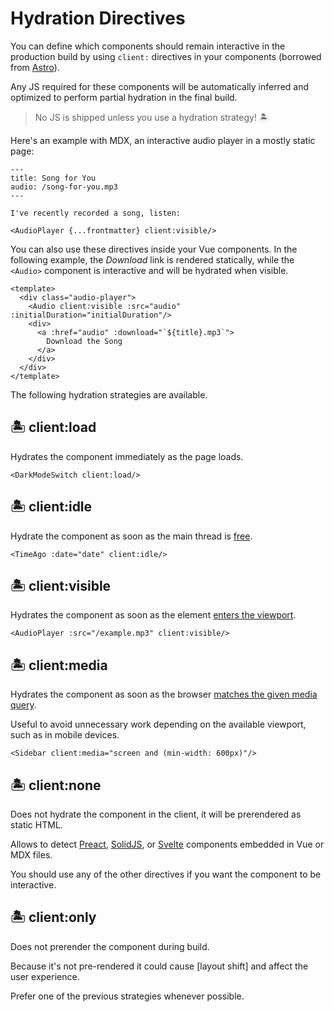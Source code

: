 [Partial Hydration]: https://jasonformat.com/islands-architecture/
[Astro]: https://docs.astro.build/core-concepts/component-hydration
[requestIdleCallback]: https://developer.mozilla.org/en-US/docs/Web/API/Window/requestIdleCallback
[intersectionobserver]: https://developer.mozilla.org/en-US/docs/Web/API/Intersection_Observer_API
[matchMedia]: https://developer.mozilla.org/en-US/docs/Web/API/Window/matchMedia

[Preact]: /config/plugins#preactpreset-vite
[SolidJS]: /config/plugins#vite-plugin-solid
[Svelte]: /config/plugins#sveltejsvite-plugin-svelte

# Hydration Directives <Logo/>

You can define which components should remain interactive in the production
build by using `client:` directives in your components (borrowed from [Astro]).

Any JS required for these components will be automatically inferred and optimized to perform partial hydration in the final build.

> No JS is shipped unless you use a hydration strategy! 🏝

Here's an example with MDX, an interactive audio player in a mostly static page:

```mdx
---
title: Song for You
audio: /song-for-you.mp3
---

I've recently recorded a song, listen:

<AudioPlayer {...frontmatter} client:visible/>
```

You can also use these directives inside your Vue components. In the following
example, the _Download_ link is rendered statically, while the `<Audio>`
component is interactive and will be hydrated when visible.

```vue
<template>
  <div class="audio-player">
    <Audio client:visible :src="audio" :initialDuration="initialDuration"/>
    <div>
      <a :href="audio" :download="`${title}.mp3`">
        Download the Song
      </a>
    </div>
  </div>
</template>
```

The following hydration strategies are available.

## 🏝 client:load
Hydrates the component immediately as the page loads.

```vue
<DarkModeSwitch client:load/>
```

## 🏝 client:idle
Hydrate the component as soon as the main thread is [free][requestIdleCallback].

```vue
<TimeAgo :date="date" client:idle/>
```

## 🏝 client:visible
Hydrates the component as soon as the element [enters the viewport][intersectionobserver].

```vue
<AudioPlayer :src="/example.mp3" client:visible/>
```

## 🏝 client:media
Hydrates the component as soon as the browser [matches the given media query][matchMedia].

Useful to avoid unnecessary work depending on the available viewport, such as in mobile devices.

```vue
<Sidebar client:media="screen and (min-width: 600px)"/>
```

## 🏝 client:none
Does not hydrate the component in the client, it will be prerendered as static HTML.

Allows <Iles/> to detect [Preact], [SolidJS], or [Svelte] components embedded in Vue or MDX files.

<Tip title="No JS will be shipped in the build">
You should use any of the other directives if you want the component to be interactive.
</Tip>

## 🏝 client:only
Does not prerender the component during build.

<Tip warn>
Because it's not pre-rendered it could cause [layout shift] and affect the user experience.

Prefer one of the previous strategies whenever possible.
</Tip>

[layout shift]: https://web.dev/cls/
